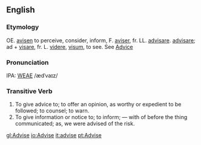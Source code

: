 ==English==
===Etymology===
OE. [[avisen]] to perceive, consider, inform, F. [[aviser]], fr. LL. [[advisare]]. [[advisare]]; ad + [[visare]], fr. L. [[videre]], [[visum]], to see.  See [[Advice]]

===Pronunciation===
IPA: [[WEAE]] /ædˈvaɪz/

===Transitive Verb===
# To give advice to; to offer an opinion, as worthy or expedient to be followed; to counsel; to warn.
# To give information or notice to; to inform; &mdash; with of before the thing communicated; as, we were advised of the risk.

[[gl:Advise]]
[[io:Advise]]
[[it:advise]]
[[pt:Advise]]
